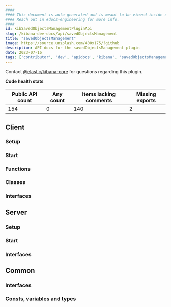 ```yaml
---
####
#### This document is auto-generated and is meant to be viewed inside our experimental, new docs system.
#### Reach out in #docs-engineering for more info.
####
id: kibSavedObjectsManagementPluginApi
slug: /kibana-dev-docs/api/savedObjectsManagement
title: "savedObjectsManagement"
image: https://source.unsplash.com/400x175/?github
description: API docs for the savedObjectsManagement plugin
date: 2023-07-16
tags: ['contributor', 'dev', 'apidocs', 'kibana', 'savedObjectsManagement']
---
```




Contact [@elastic/kibana-core](https://github.com/orgs/elastic/teams/kibana-core) for questions regarding this plugin.

**Code health stats**

| Public API count  | Any count | Items lacking comments | Missing exports |
|-------------------|-----------|------------------------|-----------------|
| 154 | 0 | 140 | 2 |

## Client

### Setup
<DocDefinitionList data={[savedObjectsManagementObj.client.setup]}/>

### Start
<DocDefinitionList data={[savedObjectsManagementObj.client.start]}/>

### Functions
<DocDefinitionList data={savedObjectsManagementObj.client.functions}/>

### Classes
<DocDefinitionList data={savedObjectsManagementObj.client.classes}/>

### Interfaces
<DocDefinitionList data={savedObjectsManagementObj.client.interfaces}/>

## Server

### Setup
<DocDefinitionList data={[savedObjectsManagementObj.server.setup]}/>

### Start
<DocDefinitionList data={[savedObjectsManagementObj.server.start]}/>

### Interfaces
<DocDefinitionList data={savedObjectsManagementObj.server.interfaces}/>

## Common

### Interfaces
<DocDefinitionList data={savedObjectsManagementObj.common.interfaces}/>

### Consts, variables and types
<DocDefinitionList data={savedObjectsManagementObj.common.misc}/>


